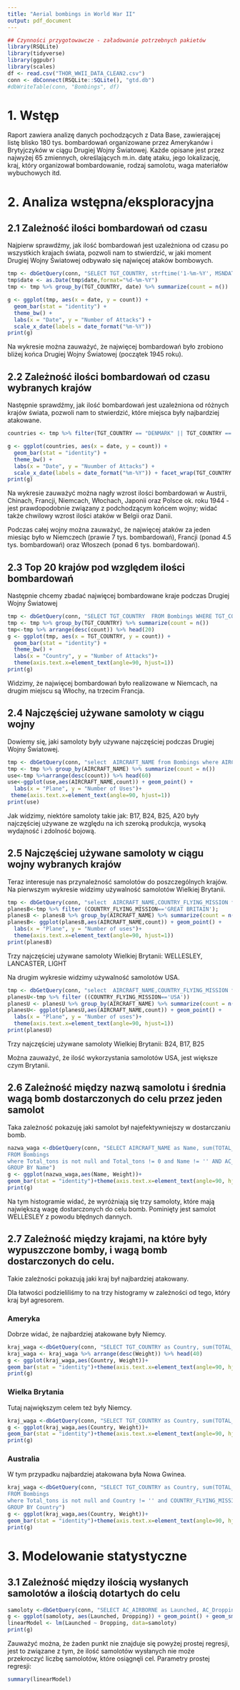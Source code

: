 ```yaml
---
title: "Aerial bombings in World War II"
output: pdf_document
---
```


```r
## Czynności przygotowawcze - załadowanie potrzebnych pakietów
library(RSQLite)
library(tidyverse)
library(ggpubr)
library(scales)
df <- read.csv("THOR_WWII_DATA_CLEAN2.csv")
conn <- dbConnect(RSQLite::SQLite(), "gtd.db")
#dbWriteTable(conn, "Bombings", df)
```

# 1. Wstęp

Raport zawiera analizę danych pochodzących z Data Base, zawierającej listę blisko 180 tys. bombardowań organizowane przez Amerykanów i Brytyjczyków w ciągu Drugiej Wojny Światowej. Każde opisane jest przez najwyżej 65 zmiennych, określających m.in. datę ataku, jego lokalizację, kraj, który organizował bombardowanie, rodzaj samolotu, waga materiałów wybuchowych itd.

# 2. Analiza wstępna/eksploracyjna

## 2.1 Zależność ilości bombardowań od czasu

Najpierw sprawdźmy, jak ilość bombardowań jest uzależniona od czasu po wszystkich krajach świata, pozwoli nam to stwierdzić, w jaki moment Drugiej Wojny Światowej odbywało się najwięcej ataków bombowych.

```r
tmp <- dbGetQuery(conn, "SELECT TGT_COUNTRY, strftime('1-%m-%Y', MSNDATE) as date  FROM Bombings WHERE TGT_COUNTRY is not NULL AND TGT_COUNTRY != '' AND TGT_COUNTRY NOT LIKE '%UNKNOWN%' AND date IS NOT NULL")
tmp$date <- as.Date(tmp$date,format="%d-%m-%Y")
tmp <- tmp %>% group_by(TGT_COUNTRY, date) %>% summarize(count = n())

g <- ggplot(tmp, aes(x = date, y = count)) + 
  geom_bar(stat = "identity") +
  theme_bw() +
  labs(x = "Date", y = "Number of Attacks") +
  scale_x_date(labels = date_format("%m-%Y"))
print(g)
```

Na wykresie można zauważyć, że najwięcej bombardowań było zrobiono bliżej końca Drugiej Wojny Światowej (początek 1945 roku).  

## 2.2 Zależność ilości bombardowań od czasu wybranych krajów

Następnie sprawdźmy, jak ilość bombardowań jest uzależniona od różnych krajów świata, pozwoli nam to stwierdzić, które miejsca były najbardziej atakowane.

``` r
countries <- tmp %>% filter(TGT_COUNTRY == "DENMARK" || TGT_COUNTRY == "AUSTRIA" || TGT_COUNTRY == "BELGIUM" || TGT_COUNTRY == "FRANCE" || TGT_COUNTRY == 'GERMANY' || TGT_COUNTRY == 'ITALY' || TGT_COUNTRY == 'CHINA' || TGT_COUNTRY == 'POLAND' || TGT_COUNTRY == 'JAPAN')

g <- ggplot(countries, aes(x = date, y = count)) + 
  geom_bar(stat = "identity") +
  theme_bw() +
  labs(x = "Date", y = "Nuumber of Attacks") +
  scale_x_date(labels = date_format("%m-%Y")) + facet_wrap(TGT_COUNTRY ~ ., nrow = 3, ncol = 3, scales ="free_y")
print(g)
```

Na wykresie zauważyć można nagły wzrost ilości bombardowań w Austrii, Chinach, Francji, Niemcach, Włochach, Japonii oraz Polsce ok. roku 1944 - jest prawdopodobnie związany z podchodzącym końcem wojny; widać także chwilowy wzrost ilości ataków w Belgii oraz Danii.

Podczas całej wojny można zauważyć, że najwięcej ataków za jeden miesiąc było w Niemczech (prawie 7 tys. bombardowań), Francji (ponad 4.5 tys. bombardowań) oraz Włoszech (ponad 6 tys. bombardowań).

## 2.3 Top 20 krajów pod względem ilości bombardowań

Następnie chcemy zbadać najwięcej bombardowane kraje podczas Drugiej Wojny Światowej

```r
tmp <- dbGetQuery(conn, "SELECT TGT_COUNTRY  FROM Bombings WHERE TGT_COUNTRY is not NULL AND TGT_COUNTRY != '' AND TGT_COUNTRY NOT LIKE '%UNKNOWN%'")
tmp <- tmp %>% group_by(TGT_COUNTRY) %>% summarize(count = n())
tmp<-tmp %>% arrange(desc(count)) %>% head(20)
g <- ggplot(tmp, aes(x = TGT_COUNTRY, y = count)) + 
  geom_bar(stat = "identity") +
  theme_bw() +
  labs(x = "Country", y = "Number of Attacks")+
  theme(axis.text.x=element_text(angle=90, hjust=1))
print(g)
```

Widzimy, że najwięcej bombardowań było realizowane w Niemcach, na drugim miejscu są Włochy, na trzecim Francja.

## 2.4 Najczęściej używane samoloty w ciągu wojny

Dowiemy się, jaki samoloty były używane najczęściej podczas Drugiej Wojny Światowej.

```r
tmp <- dbGetQuery(conn, "select  AIRCRAFT_NAME from Bombings where AIRCRAFT_NAME is not NULL AND AIRCRAFT_NAME != ''")
tmp <- tmp %>% group_by(AIRCRAFT_NAME) %>% summarize(count = n())
use<-tmp %>%arrange(desc(count)) %>% head(60)
use<-ggplot(use,aes(AIRCRAFT_NAME,count)) + geom_point() +
  labs(x = "Plane", y = "Number of Uses")+
 theme(axis.text.x=element_text(angle=90, hjust=1))
print(use)
```

Jak widzimy, niektóre samoloty takie jak: B17, B24, B25, A20 były najczęściej używane ze względu na ich szeroką produkcja, wysoką wydajność i zdolność bojową.

## 2.5 Najczęściej używane samoloty w ciągu wojny wybranych krajów

Teraz interesuje nas przynależność samolotów do poszczególnych krajów. Na pierwszym wykresie widzimy używalność samolotów Wielkiej Brytanii.

```r
tmp <- dbGetQuery(conn, "select  AIRCRAFT_NAME,COUNTRY_FLYING_MISSION from Bombings where AIRCRAFT_NAME is not NULL AND AIRCRAFT_NAME != ''")
planesB<-tmp %>% filter (COUNTRY_FLYING_MISSION=='GREAT BRITAIN');
planesB <- planesB %>% group_by(AIRCRAFT_NAME) %>% summarize(count = n())
planesB<- ggplot(planesB,aes(AIRCRAFT_NAME,count)) + geom_point() +
  labs(x = "Plane", y = "Number of uses")+
  theme(axis.text.x=element_text(angle=90, hjust=1))
print(planesB)
```
Trzy najczęściej używane samoloty Wielkiej Brytanii: WELLESLEY, LANCASTER, LIGHT

Na drugim wykresie widzimy używalność samolotów USA.

```r
tmp <- dbGetQuery(conn, "select  AIRCRAFT_NAME,COUNTRY_FLYING_MISSION from Bombings where AIRCRAFT_NAME is not NULL AND AIRCRAFT_NAME != ''")
planesU<-tmp %>% filter ((COUNTRY_FLYING_MISSION=='USA'))
planesU <- planesU %>% group_by(AIRCRAFT_NAME) %>% summarize(count = n())
planesU<- ggplot(planesU,aes(AIRCRAFT_NAME,count)) + geom_point() +
  labs(x = "Plane", y = "Number of uses")+
  theme(axis.text.x=element_text(angle=90, hjust=1))
print(planesU)
```
Trzy najczęściej używane samoloty Wielkiej Brytanii: B24, B17, B25

Można zauważyć, że ilość wykorzystania samolotów USA, jest większe czym Brytanii.

## 2.6 Zależność między nazwą samolotu i średnia wagą bomb dostarczonych do celu przez jeden samolot

Taka zależność pokazuję jaki samolot był najefektywniejszy w dostarczaniu bomb.

```r
nazwa_waga <-dbGetQuery(conn, "SELECT AIRCRAFT_NAME as Name, sum(TOTAL_TONS) / sum(AC_ATTACKING) as Weight
FROM Bombings 
where Total_tons is not null and Total_tons != 0 and Name != '' AND AC_ATTACKING is not null AND AC_ATTACKING != 0 AND Name not like 'WELLESLEY'
GROUP BY Name")
g <- ggplot(nazwa_waga,aes(Name, Weight))+
geom_bar(stat = "identity")+theme(axis.text.x=element_text(angle=90, hjust=1))
print(g)
```

Na tym histogramie widać, że wyróżniają się trzy samoloty, które mają największą wagę dostarczonych do celu bomb.
Pominięty jest samolot WELLESLEY z powodu błędnych dannych.

## 2.7 Zależność między krajami, na które były wypuszczone bomby, i wagą bomb dostarczonych do celu.

Takie zależności pokazują jaki kraj był najbardziej atakowany.

Dla łatwości podzieliliśmy to na trzy histogramy w zależności od tego, który kraj był agresorem.

### Ameryka

Dobrze widać, że najbardziej atakowane były Niemcy.

```r
kraj_waga <-dbGetQuery(conn, "SELECT TGT_COUNTRY as Country, sum(TOTAL_TONS) as Weight FROM Bombings WHERE Total_tons is not null and Country != '' and COUNTRY_FLYING_MISSION = 'USA' AND Country NOT LIKE '%UNKNOWN%' GROUP BY Country")
kraj_waga <- kraj_waga %>% arrange(desc(Weight)) %>% head(40)
g <- ggplot(kraj_waga,aes(Country, Weight))+
geom_bar(stat = "identity")+theme(axis.text.x=element_text(angle=90, hjust=1))
print(g)
```

### Wielka Brytania

Tutaj największym celem też były Niemcy.

```r
kraj_waga <-dbGetQuery(conn, "SELECT TGT_COUNTRY as Country, sum(TOTAL_TONS) AS Weight FROM Bombings WHERE Total_tons IS NOT NULL AND Country != '' AND Country NOT LIKE '%UNKNOWN%' AND COUNTRY_FLYING_MISSION = 'GREAT BRITAIN' GROUP BY Country")
g <- ggplot(kraj_waga,aes(Country, Weight))+
geom_bar(stat = "identity")+theme(axis.text.x=element_text(angle=90, hjust=1))
print(g)
```

### Australia

W tym przypadku najbardziej atakowana była Nowa Gwinea.

```r
kraj_waga <-dbGetQuery(conn, "SELECT TGT_COUNTRY as Country, sum(TOTAL_TONS) as Weight
FROM Bombings 
where Total_tons is not null and Country != '' and COUNTRY_FLYING_MISSION = 'AUSTRALIA'
GROUP BY Country")
g <- ggplot(kraj_waga,aes(Country, Weight))+
geom_bar(stat = "identity")+theme(axis.text.x=element_text(angle=90, hjust=1))
print(g)
```

# 3. Modelowanie statystyczne

## 3.1 Zależność między ilością wysłanych samolotów a ilością dotartych do celu

```r
samoloty <-dbGetQuery(conn, "SELECT AC_AIRBORNE as Launched, AC_Dropping as Dropping FROM Bombings WHERE Launched IS NOT NULL AND Dropping IS NOT NULL AND Dropping <= Launched")
g <- ggplot(samoloty, aes(Launched, Dropping)) + geom_point() + geom_smooth(method = "lm") + labs(x ="Number of aircrafts went to aim", y = "Number of aircrafts arrived to aim")
linearModel <- lm(Launched ~ Dropping, data=samoloty)
print(g)
```

Zauważyć można, że żaden punkt nie znajduje się powyżej prostej regresji, jest to związane z tym, że ilość samolotów wysłanych nie może przekroczyć liczbę samolotów, które osiągnęli cel.
Parametry prostej regresji:

```r
summary(linearModel)
```